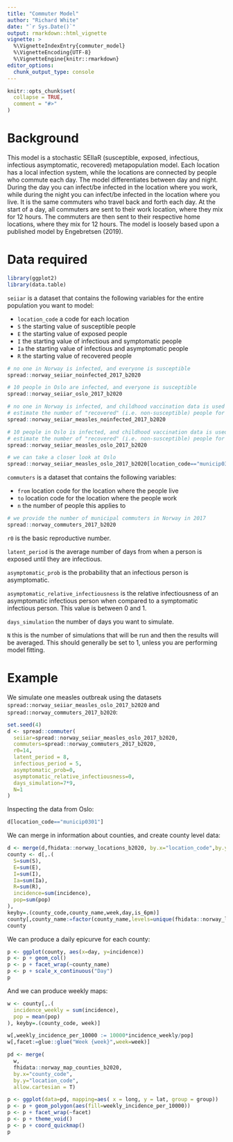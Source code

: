 ```yaml
---
title: "Commuter Model"
author: "Richard White"
date: "`r Sys.Date()`"
output: rmarkdown::html_vignette
vignette: >
  %\VignetteIndexEntry{commuter_model}
  %\VignetteEncoding{UTF-8}
  %\VignetteEngine{knitr::rmarkdown}
editor_options: 
  chunk_output_type: console
---
```


```r
knitr::opts_chunk$set(
  collapse = TRUE,
  comment = "#>"
)
```

# Background

This model is a stochastic SEIIaR (susceptible, exposed, infectious, infectious asymptomatic, recovered) metapopulation model. Each location has a local infection system, while the locations are connected by people who commute each day. The model differentiates between day and night. During the day you can infect/be infected in the location where you work, while during the night you can infect/be infected in the location where you live. It is the same commuters who travel back and forth each day. At the start of a day, all commuters are sent to their work location, where they mix for 12 hours. The commuters are then sent to their respective home locations, where they mix for 12 hours. The model is loosely based upon a published model by Engebretsen (2019).

# Data required

```r
library(ggplot2)
library(data.table)
```

`seiiar` is a dataset that contains the following variables for the entire population you want to model:

- `location_code` a code for each location
- `S` the starting value of susceptible people
- `E` the starting value of exposed people
- `I` the starting value of infectious and symptomatic people
- `Ia` the starting value of infectious and asymptomatic people
- `R` the starting value of recovered people

```r
# no one in Norway is infected, and everyone is susceptible
spread::norway_seiiar_noinfected_2017_b2020

# 10 people in Oslo are infected, and everyone is susceptible
spread::norway_seiiar_oslo_2017_b2020

# no one in Norway is infected, and childhood vaccination data is used to
# estimate the number of "recovered" (i.e. non-susceptible) people for measles
spread::norway_seiiar_measles_noinfected_2017_b2020

# 10 people in Oslo is infected, and childhood vaccination data is used to
# estimate the number of "recovered" (i.e. non-susceptible) people for measles
spread::norway_seiiar_measles_oslo_2017_b2020

# we can take a closer look at Oslo
spread::norway_seiiar_measles_oslo_2017_b2020[location_code=="municip0301"]
```

`commuters` is a dataset that contains the following variables:

- `from` location code for the location where the people live
- `to` location code for the location where the people work
- `n` the number of people this applies to

```r
# we provide the number of municipal commuters in Norway in 2017
spread::norway_commuters_2017_b2020
```

`r0` is the basic reproductive number.

`latent_period` is the average number of days from when a person is exposed until they are infectious.

`asymptomatic_prob` is the probability that an infectious person is asymptomatic.

`asymptomatic_relative_infectiousness` is the relative infectiousness of an asymptomatic infectious person when compared to a symptomatic infectious person. This value is between 0 and 1.

`days_simulation` the number of days you want to simulate.

`N` this is the number of simulations that will be run and then the results will be averaged. This should generally be set to 1, unless you are performing model fitting.

# Example


We simulate one measles outbreak using the datasets `spread::norway_seiiar_measles_oslo_2017_b2020` and `spread::norway_commuters_2017_b2020`:

```r
set.seed(4)
d <- spread::commuter(
  seiiar=spread::norway_seiiar_measles_oslo_2017_b2020,
  commuters=spread::norway_commuters_2017_b2020,
  r0=14,
  latent_period = 8,
  infectious_period = 5,
  asymptomatic_prob=0,
  asymptomatic_relative_infectiousness=0,
  days_simulation=7*9,
  N=1
)
```

Inspecting the data from Oslo:

```r
d[location_code=="municip0301"]
```

We can merge in information about counties, and create county level data:

```r
d <- merge(d,fhidata::norway_locations_b2020, by.x="location_code",by.y="municip_code")
county <- d[,.(
  S=sum(S),
  E=sum(E),
  I=sum(I),
  Ia=sum(Ia),
  R=sum(R),
  incidence=sum(incidence),
  pop=sum(pop)
),
keyby=.(county_code,county_name,week,day,is_6pm)]
county[,county_name:=factor(county_name,levels=unique(fhidata::norway_locations_b2020[,c("county_code","county_name")]$county_name))]
county
```

We can produce a daily epicurve for each county:
```r
p <- ggplot(county, aes(x=day, y=incidence))
p <- p + geom_col()
p <- p + facet_wrap(~county_name)
p <- p + scale_x_continuous("Day")
p
```

And we can produce weekly maps:

```r
w <- county[,.(
  incidence_weekly = sum(incidence),
  pop = mean(pop)
), keyby=.(county_code, week)]

w[,weekly_incidence_per_10000 := 10000*incidence_weekly/pop]
w[,facet:=glue::glue("Week {week}",week=week)]

pd <- merge(
  w,
  fhidata::norway_map_counties_b2020, 
  by.x="county_code",
  by.y="location_code",
  allow.cartesian = T)

p <- ggplot(data=pd, mapping=aes( x = long, y = lat, group = group))
p <- p + geom_polygon(aes(fill=weekly_incidence_per_10000))
p <- p + facet_wrap(~facet)
p <- p + theme_void()
p <- p + coord_quickmap()
p

```

